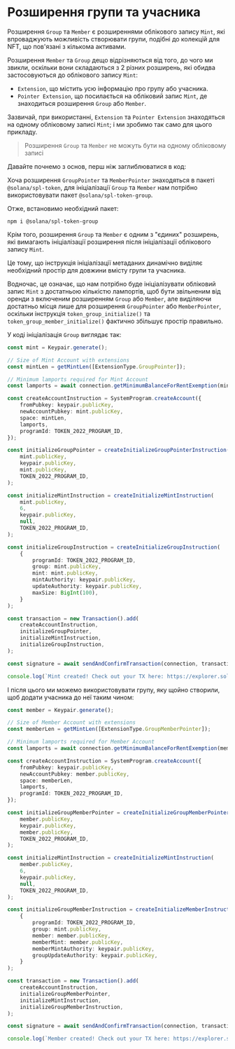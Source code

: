 
# Розширення групи та учасника

Розширення `Group` та `Member` є розширеннями облікового запису `Mint`, які впроваджують можливість створювати групи, подібні до колекцій для NFT, що пов'язані з кількома активами.

<ArticleSection name="Initializing the Mint Account" id="initializing-the-mint-account" level="h2" />

Розширення `Member` та `Group` дещо відрізняються від того, до чого ми звикли, оскільки вони складаються з 2 різних розширень, які обидва застосовуються до облікового запису `Mint`:
- `Extension`, що містить усю інформацію про групу або учасника.
- `Pointer Extension`, що посилається на обліковий запис `Mint`, де знаходиться розширення `Group` або `Member`.

Зазвичай, при використанні, `Extension` та `Pointer Extension` знаходяться на одному обліковому записі `Mint`; і ми зробимо так само для цього прикладу.

> Розширення `Group` та `Member` не можуть бути на одному обліковому записі

Давайте почнемо з основ, перш ніж заглиблюватися в код:

Хоча розширення `GroupPointer` та `MemberPointer` знаходяться в пакеті `@solana/spl-token`, для ініціалізації `Group` та `Member` нам потрібно використовувати пакет `@solana/spl-token-group`.

Отже, встановимо необхідний пакет:

```
npm i @solana/spl-token-group
```

Крім того, розширення `Group` та `Member` є одним з "єдиних" розширень, які вимагають ініціалізації розширення після ініціалізації облікового запису `Mint`.

Це тому, що інструкція ініціалізації метаданих динамічно виділяє необхідний простір для довжини вмісту групи та учасника.

Водночас, це означає, що нам потрібно буде ініціалізувати обліковий запис `Mint` з достатньою кількістю лампортів, щоб бути звільненим від оренди з включеним розширенням `Group` або `Member`, але виділяючи достатньо місця лише для розширення `GroupPointer` або `MemberPointer`, оскільки інструкція `token_group_initialize()` та `token_group_member_initialize()` фактично збільшує простір правильно.

У коді ініціалізація `Group` виглядає так:

```ts
const mint = Keypair.generate();

// Size of Mint Account with extensions
const mintLen = getMintLen([ExtensionType.GroupPointer]);

// Minimum lamports required for Mint Account
const lamports = await connection.getMinimumBalanceForRentExemption(mintLen + TYPE_SIZE + LENGTH_SIZE + TOKEN_GROUP_SIZE);

const createAccountInstruction = SystemProgram.createAccount({
    fromPubkey: keypair.publicKey,
    newAccountPubkey: mint.publicKey,
    space: mintLen,
    lamports,
    programId: TOKEN_2022_PROGRAM_ID,
});

const initializeGroupPointer = createInitializeGroupPointerInstruction(
    mint.publicKey,
    keypair.publicKey,
    mint.publicKey,
    TOKEN_2022_PROGRAM_ID,
);

const initializeMintInstruction = createInitializeMintInstruction(
    mint.publicKey,
    6,
    keypair.publicKey,
    null,
    TOKEN_2022_PROGRAM_ID,
);

const initializeGroupInstruction = createInitializeGroupInstruction(
    {
        programId: TOKEN_2022_PROGRAM_ID,
        group: mint.publicKey,
        mint: mint.publicKey,
        mintAuthority: keypair.publicKey,
        updateAuthority: keypair.publicKey,
        maxSize: BigInt(100),
    }
);

const transaction = new Transaction().add(
    createAccountInstruction,
    initializeGroupPointer,
    initializeMintInstruction,
    initializeGroupInstruction,
);

const signature = await sendAndConfirmTransaction(connection, transaction, [keypair, mint], {commitment: "finalized"});

console.log(`Mint created! Check out your TX here: https://explorer.solana.com/tx/${signature}?cluster=devnet`);
```

І після цього ми можемо використовувати групу, яку щойно створили, щоб додати учасника до неї таким чином:

```ts
const member = Keypair.generate();

// Size of Member Account with extensions
const memberLen = getMintLen([ExtensionType.GroupMemberPointer]);

// Minimum lamports required for Member Account
const lamports = await connection.getMinimumBalanceForRentExemption(memberLen + TYPE_SIZE + LENGTH_SIZE + TOKEN_GROUP_MEMBER_SIZE);

const createAccountInstruction = SystemProgram.createAccount({
    fromPubkey: keypair.publicKey,
    newAccountPubkey: member.publicKey,
    space: memberLen,
    lamports,
    programId: TOKEN_2022_PROGRAM_ID,
});

const initializeGroupMemberPointer = createInitializeGroupMemberPointerInstruction(
    member.publicKey,
    keypair.publicKey,
    member.publicKey,
    TOKEN_2022_PROGRAM_ID,
);

const initializeMintInstruction = createInitializeMintInstruction(
    member.publicKey,
    6,
    keypair.publicKey,
    null,
    TOKEN_2022_PROGRAM_ID,
);

const initializeGroupMemberInstruction = createInitializeMemberInstruction(
    {
        programId: TOKEN_2022_PROGRAM_ID,
        group: mint.publicKey,
        member: member.publicKey,
        memberMint: member.publicKey,
        memberMintAuthority: keypair.publicKey,
        groupUpdateAuthority: keypair.publicKey,
    }
);

const transaction = new Transaction().add(
    createAccountInstruction,
    initializeGroupMemberPointer,
    initializeMintInstruction,
    initializeGroupMemberInstruction,
);

const signature = await sendAndConfirmTransaction(connection, transaction, [keypair, member], {commitment: "finalized"});

console.log(`Member created! Check out your TX here: https://explorer.solana.com/tx/${signature}?cluster=devnet`);
```